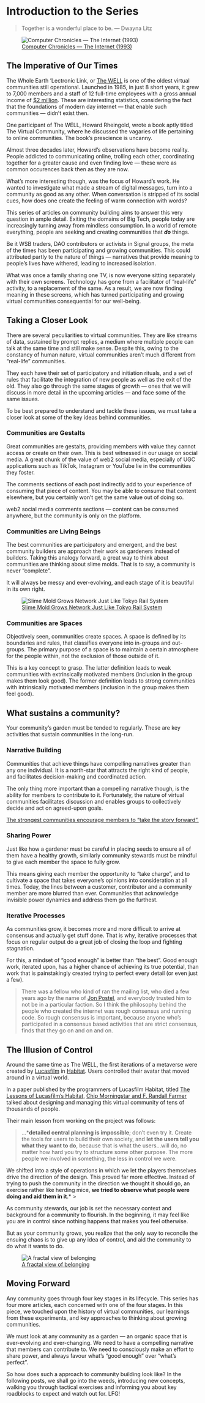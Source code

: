 # Introduction to the Series {-}

> Together is a wonderful place to be. — Dwayna Litz

![[Computer Chronicles — The Internet (1993)](https://www.youtube.com/watch?v=U_o8gerare0&t=1134s)](img/well.png)

## The Imperative of Our Times {-}

The Whole Earth ‘Lectronic Link, or [The WELL](https://en.wikipedia.org/wiki/The_WELL) is one of the oldest virtual communities still operational. Launched in 1985, in just 8 short years, it grew to 7,000 members and a staff of 12 full-time employees with a gross annual income of [$2 million](https://en.wikipedia.org/wiki/The_WELL#cite_note-:5-2). These are interesting statistics, considering the fact that the foundations of modern day internet — that enable such communities — didn’t exist then.

One participant of The WELL, Howard Rheingold, wrote a book aptly titled The Virtual Community, where he discussed the vagaries of life pertaining to online communities. The book’s prescience is uncanny.

Almost three decades later, Howard’s observations have become reality. People addicted to communicating online, trolling each other, coordinating together for a greater cause and even finding love — these were as common occurences back then as they are now.

What’s more interesting though, was the focus of Howard’s work. He wanted to investigate what made a stream of digital messages, turn into a community as good as any other. When conversation is stripped of its social cues, how does one create the feeling of warm connection with words?

This series of articles on community building aims to answer this very question in ample detail. Exiting the domains of Big Tech, people today are increasingly turning away from mindless consumption. In a world of remote everything, people are seeking and creating communities that ***do*** things.

Be it WSB traders, DAO contributors or activists in Signal groups, the meta of the times has been participating and growing communities. This could attributed partly to the nature of things — narratives that provide meaning to people’s lives have withered, leading to increased isolation. 

What was once a family sharing one TV, is now everyone sitting separately with their own screens. Technology has gone from a facilitator of “real-life” activity, to a replacement of the same. As a result, we are now finding meaning in these screens, which has turned participating and growing virtual communities consequential for our well-being.


## Taking a Closer Look {-}

There are several peculiarities to virtual communities. They are like streams of data, sustained by prompt replies, a medium where multiple people can talk at the same time and still make sense. Despite this, owing to the constancy of human nature, virtual communities aren’t much different from “real-life” communities.

They each have their set of participatory and initiation rituals, and a set of rules that facilitate the integration of new people as well as the exit of the old. They also go through the same stages of growth — ones that we will discuss in more detail in the upcoming articles — and face some of the same issues. 

To be best prepared to understand and tackle these issues, we must take a closer look at some of the key ideas behind communities.

### Communities are Gestalts {-}

Great communities are gestalts, providing members with value they cannot access or create on their own. This is best witnessed in our usage on social media. A great chunk of the value of web2 social media, especially of UGC applications such as TikTok, Instagram or YouTube lie in the communities they foster.

The comments sections of each post indirectly add to your experience of consuming that piece of content. You may be able to consume that content elsewhere, but you certainly won’t get the same value out of doing so. 

web2 social media comments sections — content can be consumed anywhere, but the community is only on the platform.

### Communities are Living Beings {-}

The best communities are participatory and emergent, and the best community builders are approach their work as gardeners instead of builders. Taking this analogy forward, a great way to think about communities are thinking about slime molds. That is to say, a community is never “complete”.

It will always be messy and ever-evolving, and each stage of it is beautiful in its own right.

![[Slime Mold Grows Network Just Like Tokyo Rail System](https://www.wired.com/2010/01/slime-mold-grows-network-just-like-tokyo-rail-system/)](img/slime.png)

### Communities are Spaces {-}

Objectively seen, communities create spaces. A space is defined by its boundaries and rules, that classifies everyone into in-groups and out-groups. The primary purpose of a space is to maintain a certain atmosphere for the people within, not the exclusion of those outside of it.

This is a key concept to grasp. The latter definition leads to weak communities with extrinsically motivated members (inclusion in the group makes them look good). The former definition leads to strong communities with intrinsically motivated members (inclusion in the group makes them feel good).

## What sustains a community? {-}

Your community’s garden must be tended to regularly. These are key activities that sustain communities in the long-run.

### Narrative Building {-}

Communities that achieve things have compelling narratives greater than any one individual. It is a north-star that attracts the right kind of people, and facilitates decision-making and coordinated action.

The only thing more important than a compelling narrative though, is the ability for members to contribute to it. Fortunately, the nature of virtual communities facilitates discussion and enables groups to collectively decide and act on agreed-upon goals.

[The strongest communities encourage members to “take the story forward”.](https://haenfler.sites.grinnell.edu/subcultures-and-scenes/the-deadhead-subculture/) 

### Sharing Power {-}

Just like how a gardener must be careful in placing seeds to ensure all of them have a healthy growth, similarly community stewards must be mindful to give each member the space to fully grow.

This means giving each member the opportunity to “take charge”, and to cultivate a space that takes everyone’s opinions into consideration at all times. Today, the lines between a customer, contributor and a community member are more blurred than ever. Communities that acknowledge invisible power dynamics and address them go the furthest.

### Iterative Processes {-}

As communities grow, it becomes more and more difficult to arrive at consensus and actually get stuff done. That is why, iterative processes that focus on regular output do a great job of closing the loop and fighting stagnation.

For this, a mindset of “good enough” is better than “the best”. Good enough work, iterated upon, has a higher chance of achieving its true potential, than work that is painstakingly created trying to perfect every detail (or even just a few).

> There was a fellow who kind of ran the mailing list, who died a few years ago by the name of [Jon Postel](https://en.wikipedia.org/wiki/Jon_Postel), and everybody trusted him to not be in a particular faction. So I think the philosophy behind the people who created the internet was rough consensus and running code. So rough consensus is important, because anyone who's participated in a consensus based activities that are strict consensus, finds that they go on and on and on.
> 

## The Illusion of Control {-}

Around the same time as The WELL, the first iterations of a metaverse were created by [Lucasfilm](https://en.wikipedia.org/wiki/Lucasfilm) in [Habitat](https://en.wikipedia.org/wiki/Habitat_(video_game)). Users controlled their avatar that moved around in a virtual world. 

In a paper published by the programmers of Lucasfilm Habitat, titled [The Lessons of Lucasfilm's Habitat](https://web.stanford.edu/class/history34q/readings/Virtual_Worlds/LucasfilmHabitat.html), [Chip Morningstar and F. Randall Farmer](http://www.communities.com/picture/randchip.gif) talked about designing and managing this virtual community of tens of thousands of people.

Their main lesson from working on the project was follows:

> …***detailed central planning is impossible**; don’t even try it. Create the tools for users to build their own society, and **let the users tell you what they want to do**, because that is what the users…will do, no matter how hard you try to structure some other purpose. The more people we involved in something, the less in control we were. 

We shifted into a style of operations in which we let the players themselves drive the direction of the design. This proved far more effective. Instead of trying to push the community in the direction we thought it should go, an exercise rather like herding mice, **we tried to observe what people were doing and aid them in it**.*
> 

As community stewards, our job is set the necessary context and background for a community to flourish. In the beginning, it may feel like you are in control since nothing happens that makes you feel otherwise.

But as your community grows, you realize that the only way to reconcile the ensuing chaos is to give up any idea of control, and aid the community to do what it wants to do.

![[A fractal view of belonging](https://www.microsolidarity.cc/)](img/fractal.png)

## Moving Forward {-}
 
Any community goes through four key stages in its lifecycle. This series has four more articles, each concerned with one of the four stages. In this piece, we touched upon the history of virtual communities, our learnings from these experiments, and key approaches to thinking about growing communities.

We must look at any community as a garden — an organic space that is ever-evolving and ever-changing. We need to have a compelling narrative that members can contribute to. We need to consciously make an effort to share power, and always favour what’s “good enough” over “what’s perfect”.

So how does such a approach to community building look like? In the following posts, we shall go into the weeds, introducing new concepts, walking you through tactical exercises and informing you about key roadblocks to expect and watch out for. LFG!